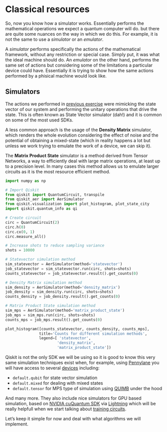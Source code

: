 # Classical resources {.unnumbered}

So, now you know how a simulator works. Essentially performs the mathematical operations we expect a quantum computer will do. but there are quite some nuances on the way in which we do this. For example, it is not the same to use a _simulator_ or an _emulator_. 

A _simulator_ performs specifically the actions of the mathematical framework, without any restriction or special case. Simply put, it was what the ideal machine should do. An _emulator_ on the other hand, performs the same set of actions but considering some of the limitations a particular device could have. Essentially it is trying to show how the same actions performed by a phisical machine would look like.

## Simulators

The actions we performed in [previous exercise](simulations.qmd) were mimicking the state vector of our system and performing the unitary operations that drive the state. This is often known as State Vector simulator (dah!) and it is common on some of the most used SDKs.

A less common approach is the usage of the **Density Matrix** simulator, which renders the whole evolution considering the effect of noise and the potential of obtaining a mixed-state (which in reality happens a lot but unless we work trying to emulate the work of a device, we can skip it).

The **Matrix Product State** simulator is a method derived from Tensor Networks, a way to efficiently deal with large matrix operations, at least up to a precision level. In many cases this method allows us to emulate larger circuits as it is the most resource efficient method.

```python
import numpy as np

# Import Qiskit
from qiskit import QuantumCircuit, transpile
from qiskit_aer import AerSimulator
from qiskit.visualization import plot_histogram, plot_state_city
import qiskit.quantum_info as qi

# Create circuit
circ = QuantumCircuit(2)
circ.h(0)
circ.cx(0, 1)
circ.measure_all()

# Increase shots to reduce sampling variance
shots = 10000

# Statevector simulation method
sim_statevector = AerSimulator(method='statevector')
job_statevector = sim_statevector.run(circ, shots=shots)
counts_statevector = job_statevector.result().get_counts(0)

# Density Matrix simulation method
sim_density = AerSimulator(method='density_matrix')
job_density = sim_density.run(circ, shots=shots)
counts_density = job_density.result().get_counts(0)

# Matrix Product State simulation method
sim_mps = AerSimulator(method='matrix_product_state')
job_mps = sim_mps.run(circ, shots=shots)
counts_mps = job_mps.result().get_counts(0)

plot_histogram([counts_statevector, counts_density, counts_mps],
               title='Counts for different simulation methods',
               legend=[ 'statevector',
                       'density_matrix',
                       'matrix_product_state'])
```

Qiskit is not the only SDK we will be using so it is good to know this very same simulation techniques exist when, for example, using [Pennylane](https://pennylane.ai/) you will have access to several [devices](https://pennylane.ai/devices/) including:

* `default.qubit` for state vector simulation
* `default.mixed` for dealing with mixed states
* `default.tensor` for MPS type of simulation using [QUIMB](https://quimb.readthedocs.io/en/latest/index.html) under the hood

And many more. They also include nice simulators for GPU based simulation, based on [NVIDIA cuQuantum SDK](https://developer.nvidia.com/cuquantum-sdk) via [Lightning](https://www.xanadu.ai/products/lightning/) which will be really helpfull when we start talking about [training circuits](../algorithms/optimizingcircuits.ipynb).

Let's keep it simple for now and deal with what algorithms we will implement.

